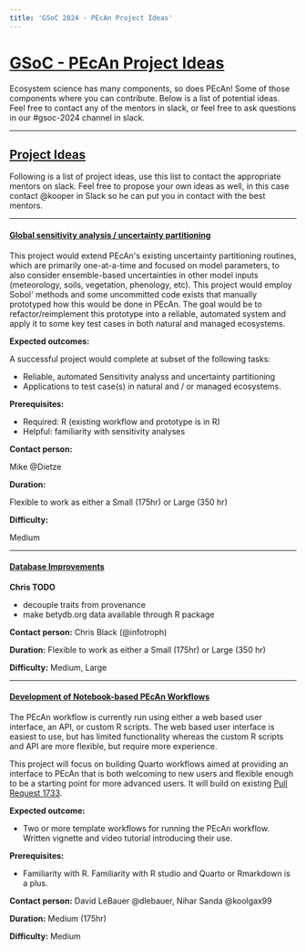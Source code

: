 ```yaml
---
title: 'GSoC 2024 - PEcAn Project Ideas'
---
```


# [GSoC - PEcAn Project Ideas](#background)

Ecosystem science has many components, so does PEcAn! Some of those components where you can contribute. Below is a list of potential ideas. Feel free to contact any of the mentors in slack, or feel free to ask questions in our #gsoc-2024 channel in slack.

---

## [Project Ideas](#ideas)

Following is a list of project ideas, use this list to contact the appropriate mentors on slack. Feel free to propose your own ideas as well, in this case contact @kooper in Slack so he can put you in contact with the best mentors.

---

#### [Global sensitivity analysis / uncertainty partitioning](#sa)

This project would extend PEcAn's existing uncertainty partitioning routines, which are primarily one-at-a-time and focused on model parameters, to also consider ensemble-based uncertainties in other model inputs (meteorology, soils, vegetation, phenology, etc). This project would employ Sobol' methods and some uncommitted code exists that manually prototyped how this would be done in PEcAn. The goal would be to refactor/reimplement this prototype into a reliable, automated system and apply it to some key test cases in both natural and managed ecosystems.


**Expected outcomes:**

A successful project would complete at subset of the following tasks:

* Reliable, automated Sensitivity analyss and uncertainty partitioning 
* Applications to test case(s) in natural and / or managed ecosystems.

**Prerequisites:**

- Required: R (existing workflow and prototype is in R)
- Helpful: familiarity with sensitivity analyses

**Contact person:**

Mike @Dietze

**Duration:**

Flexible to work as either a Small (175hr) or Large (350 hr)

**Difficulty:**

Medium

---

#### [Database Improvements](#db)

**Chris TODO**
- decouple traits from provenance
- make betydb.org data available through R package



**Contact person:**
Chris Black (@infotroph)

**Duration:**
Flexible to work as either a Small (175hr) or Large (350 hr)

**Difficulty:**
Medium, Large

---

#### [Development of Notebook-based PEcAn Workflows](#notebook)

The PEcAn workflow is currently run using either a web based user interface, an API, or custom R scripts. The web based user interface is easiest to use, but has limited functionality whereas the custom R scripts and API are more flexible, but require more experience.

This project will focus on building Quarto workflows aimed at providing an interface to PEcAn that is both welcoming to new users and flexible enough to be a starting point for more advanced users. It will build on existing [Pull Request 1733](https://github.com/PecanProject/pecan/pull/1733).

**Expected outcome:**

- Two or more template workflows for running the PEcAn workflow. Written vignette and video tutorial introducing their use.

**Prerequisites:**

- Familiarity with R. Familiarity with R studio and Quarto or Rmarkdown is a plus.

**Contact person:**
David LeBauer @dlebauer, Nihar Sanda @koolgax99

**Duration:**
Medium (175hr)

**Difficulty:**
Medium



<!--


# This comment section for ideas that may be potentially viable in future (with revision)

#### [Optimize PEcAn for freestanding use of single packages [R package development]](#freestanding)

PEcAn was designed as a system of independent modules, each implemented as its own R package that was intended to be usable either standalone or as part of the full PEcAn system. Subsequent development focused on the most common cross-module workflows has lead to tighter coupling between modules than was originally intended, so that in practice many of the modules are now challenging to use, test, or develop without a full understanding of their interdependencies. Further, some packages expect inputs and outputs in data structures that are only generated by other PEcAn packages but might be more easily provided in standard well-known formats. We seek proposals to re-loosen these couplings by revisiting the design and interface of PEcAn packages through one or more of:

1. Refactoring code to remove unneeded dependencies, simplify package interfaces, and exchange data in standard formats
2. Identifying exported functions that are not core to the functionality of the package, and removing them or making them internal
3. Writing tests and examples that demonstrate freestanding use of the package
4. Developing methods for tracking the dependencies between packages that cannot be eliminated, including how these change between package versions
   Proposals for this project should choose a subset of these approaches and apply them to a specified subset of the PEcAn packages. Strong proposals will clearly show why each chosen package should be a priority, how it will become more independent at the completion of the project, and what interface changes will be needed to achieve this.

**Expected outcome:**

- One or more PEcAn packages can be installed, used, and/or tested without the user needing to know [something previously important] about [another package].

**Prerequisites:**

- Familiarity with R, especially how it manages dependencies between packages, and with concepts of software package development. Helpful resources: [rOpenSci packages](https://devguide.ropensci.org/index.html) and [R packages](https://r-pkgs.org). Experience with multi-package code bases will be very helpful.

**Contact person:**
Chris Black @infotroph, Shashank Singh @moki1202

**Duration:**
Flexible to work as either a Small (175hr) or Large (350 hr)

**Difficulty:**
Medium, Large
---

#### [PEcAn model coupling and development [Data Science]](#coupling)

PEcAn has the capability to interface multiple ecological models. The goal of this project is to improve the coupling of existing models to PEcAn (specifically FATES) and add new models (specifically a simple vegetation model that is under development). It is also possible to contribute to the development of the simple vegetation model which is written in Fortran.

**Expected outcome:**

- New or improved PEcAn model packages.

**Prerequisites:**

- R, Fortran is an advantage.

**Contact person:**
Hui Tang @Hui Tang, Istem Fer @istfer

**Duration:**
Flexible to work as either a Small (175hr) or Large (350 hr)

**Difficulty:**
Medium

---
-->

